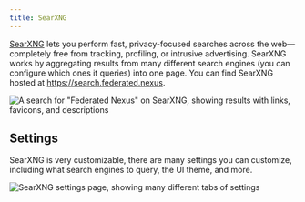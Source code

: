 ```yaml
---
title: SearXNG
---
```


[SearXNG](https://searxng.org) lets you perform fast, privacy-focused searches across the web—completely free from tracking, profiling, or intrusive advertising. SearXNG works by aggregating results from many different search engines (you can configure which ones it queries) into one page. You can find SearXNG hosted at https://search.federated.nexus.

![A search for "Federated Nexus" on SearXNG, showing results with links, favicons, and descriptions](../../../images/searxng/search.png)

## Settings

SearXNG is very customizable, there are many settings you can customize, including what search engines to query, the UI theme, and more.

![SearXNG settings page, showing many different tabs of settings](../../../images/searxng/settings.png)
